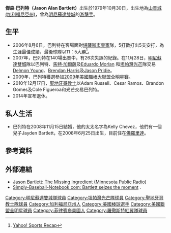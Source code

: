 {{Infobox MLB player|
name=傑森·巴列特|
image=0923 286c Jason Bartlett.jpg|
width=200|
position=游擊手|
team=退休|
number=|
bats=右|
throws=右|
birthdate={{birth date and age|1979|10|30}}|
debutdate=8月3日|
debutyear=2004年|
debutteam=明尼蘇達雙城|
statyear=2010年|
stat1label=[[打擊率|打擊率]]|
stat1value=.281|
stat2label=[[全壘打|全壘打]]|
stat2value=29|
stat3label=[[打點|打點]]|
stat3value=242|
stat4label=[[盜壘|盜壘]]|
stat4value=100|
teams=<nowiki></nowiki>
* [[明尼蘇達雙城|明尼蘇達雙城]] （{{MLBy|2004年}}－{{MLBy|2007年}}）
* [[坦帕灣光芒|坦帕灣光芒]] （{{MLBy|2008年}}－{{MLBy|2010年}}）
* [[聖地牙哥教士|聖地牙哥教士]] （{{MLBy|2011年}}－{{MLBy|2012年}}）
* [[明尼蘇達雙城|明尼蘇達雙城]] （{{MLBy|2014年}}）
}}

'''傑森·巴列特（Jason Alan Bartlett）'''出生於1979年10月30日，出生地為[[山景城_(加利福尼亞州)|山景城 (加利福尼亞州)]]，曾為[[明尼蘇達雙城|明尼蘇達雙城]]的[[游擊手|游擊手]]。 

== 生平 ==
* 2006年8月6日，巴列特在客場面對[[堪薩斯市皇家|堪薩斯市皇家]]隊，5打數打出5支安打，為生涯最佳成績，最後球隊以11：5大勝<ref>[http://sports.yahoo.com/mlb/recap;_ylt=ApD.ADIDWzwqzviQwMifnkg5nYcB?gid=260806107 Yahoo! Sports Recap]</ref>。
* 2007年，巴列特在140場出賽中，有26次失誤的紀錄。在11月28日，[[明尼蘇達雙城|明尼蘇達雙城]]隊以巴列特、[[馬特·加爾薩|馬特·加爾薩]]及[[Eduardo_Morlan|Eduardo Morlan]] 和[[坦帕灣光芒|坦帕灣光芒]]隊交易[[Delmon_Young|Delmon Young]]、[[Brendan_Harris|Brendan Harris]]及[[Jason_Pridie|Jason Pridie]]。
* 2009年，巴列特獲選參加[[2009年美國職棒大聯盟全明星賽|2009年美國職棒大聯盟全明星賽]]。
* 2010年12月17日，[[聖地牙哥教士|聖地牙哥教士]]以Adam Russell、Cesar Ramos、Brandon Gomes及Cole Figueroa和光芒交易巴列特。
* 2014年宣布退休。

== 私人生活 ==
* 巴列特在2008年11月15日結婚，他的太太名字為Kelly Chevez，他們有一個兒子Jayden Bartlett，在2008年6月25日出生，目前住在[[佛羅里達|佛羅里達]]。

== 參考資料 ==
{{reflist}}

== 外部連結 ==
{{Baseballstats |mlb=430583 |espn=6044 |br=b/bartlja01 |fangraphs=8219 |cube=B/jason-bartlett}}
* [http://www.publicradio.org/columns/minnesota/baseball/archive/2006/08/jason_bartlett.php Jason Bartlett: The Missing Ingredient (Minnesota Public Radio)]
* [http://z.lee28.tripod.com/sbnscoverstories/id44.html Simply-Baseball-Notebook.com: Bartlett seizes the moment] {{Wayback|url=http://z.lee28.tripod.com/sbnscoverstories/id44.html |date=20190921154840 }}.

{{棒球選手小作品}}

{{DEFAULTSORT:Bartlett, Jason}}
[[Category:明尼蘇達雙城隊球員|Category:明尼蘇達雙城隊球員]]
[[Category:坦帕灣光芒隊球員|Category:坦帕灣光芒隊球員]]
[[Category:聖地牙哥教士隊球員|Category:聖地牙哥教士隊球員]]
[[Category:加利福尼亞州人|Category:加利福尼亞州人]]
[[Category:美國棒球選手|Category:美國棒球選手]]
[[Category:美國聯盟全明星球員|Category:美國聯盟全明星球員]]
[[Category:菲律賓裔美國人|Category:菲律賓裔美國人]]
[[Category:羅徹斯特紅翼隊球員|Category:羅徹斯特紅翼隊球員]]